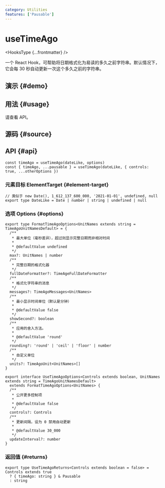 ```yaml
---
category: Utilities
features: ['Pausable']
---
```


# useTimeAgo


<HooksType {...frontmatter} />

一个 React Hook，可帮助将日期格式化为易读的多久之前字符串。默认情况下，它会每 30 秒自动更新一次这个多久之前的字符串。

## 演示 \{#demo}


<App />

## 用法 \{#usage}

请查看 API。

## 源码 \{#source}


<Source />

## API \{#api}

```tsx
const timeAgo = useTimeAgo(dateLike, options)
const { timeAgo, ...pausable } = useTimeAgo(dateLike, { controls: true, ...otherOptions })
```

### 元素目标 ElementTarget \{#element-target}

```tsx
// 类似于 new Date(), 1_612_137_600_000, '2021-01-01', undefined, null
export type DateLike = Date | number | string | undefined | null
```

### 选项 Options \{#options}

```tsx
export type FormatTimeAgoOptions<UnitNames extends string = TimeAgoUnitNamesDefault> = {
  /**
   * 最大单位（毫秒差异），超过则显示完整日期而非相对时间
   *
   * @defaultValue undefined
   */
  max?: UnitNames | number
  /**
   * 完整日期的格式化器
   */
  fullDateFormatter?: TimeAgeFullDateFormatter
  /**
   * 格式化字符串的消息
   */
  messages?: TimeAgoMessages<UnitNames>
  /**
   * 最小显示时间单位（默认是分钟）
   *
   * @defaultValue false
   */
  showSecond?: boolean
  /**
   * 应用的舍入方法。
   *
   * @defaultValue 'round'
   */
  rounding?: 'round' | 'ceil' | 'floor' | number
  /**
   * 自定义单位
   */
  units?: TimeAgoUnit<UnitNames>[]
}

export interface UseTimeAgoOptions<Controls extends boolean, UnitNames extends string = TimeAgoUnitNamesDefault>
  extends FormatTimeAgoOptions<UnitNames> {
  /**
   * 公开更多控制项
   *
   * @defaultValue false
   */
  controls?: Controls
  /**
   * 更新间隔，设为 0 禁用自动更新
   *
   * @defaultValue 30_000
   */
  updateInterval?: number
}
```

### 返回值 \{#returns}


<Tip type="pausable" />

```tsx
export type UseTimeAgoReturns<Controls extends boolean = false> = Controls extends true
  ? { timeAgo: string } & Pausable
  : string
```
